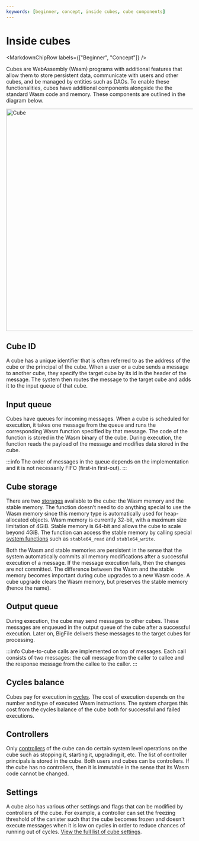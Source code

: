 ```yaml
---
keywords: [beginner, concept, inside cubes, cube components]
---
```




# Inside cubes

<MarkdownChipRow labels={["Beginner", "Concept"]} />

Cubes are WebAssembly (Wasm) programs with additional features that allow them to store persistent data, communicate with users and other cubes, and be managed by entities such as DAOs.
To enable these functionalities, cubes have additional components alongside the the standard Wasm code and memory. These components are outlined in the diagram below.

<div class="text--center">
<img src="/img/docs/inside-canister.png" alt="Cube" width="600"/>
</div>

## Cube ID
A cube has a unique identifier that is often referred to as the address of the cube or the <GlossaryTooltip>principal</GlossaryTooltip> of the cube.
When a user or a cube sends a message to another cube, they specify the target cube by its id in the header of the message.
The system then routes the message to the target cube and adds it to the input queue of that cube.

## Input queue
Cubes have queues for incoming messages.
When a cube is scheduled for execution, it takes one message from the queue and runs the corresponding Wasm function specified by that message.
The code of the function is stored in the Wasm binary of the cube.
During execution, the function reads the payload of the message and modifies data stored in the cube.

:::info
The order of messages in the queue depends on the implementation and it is not necessarily FIFO (first-in first-out).
:::

## Cube storage
There are two [storages](/docs/current/developer-docs/smart-contracts/maintain/storage) available to the cube: the Wasm memory and the stable memory.
The function doesn’t need to do anything special to use the Wasm memory since this memory type is automatically used for heap-allocated objects.
Wasm memory is currently 32-bit, with a maximum size limitation of 4GiB.
Stable memory is 64-bit and allows the cube to scale beyond 4GiB.
The function can access the stable memory by calling special [system functions](/docs/current/references/ic-interface-spec#system-api-stable-memory) such as `stable64_read` and `stable64_write`.

Both the Wasm and stable memories are persistent in the sense that the system automatically commits all memory modifications after a successful execution of a message.
If the message execution fails, then the changes are not committed.
The difference between the Wasm and the stable memory becomes important during cube upgrades to a new Wasm code.
A cube upgrade clears the Wasm memory, but preserves the stable memory (hence the name).

## Output queue
During execution, the cube may send messages to other cubes.
These messages are enqueued in the output queue of the cube after a successful execution.
Later on, BigFile delivers these messages to the target cubes for processing.

:::info
Cube-to-cube calls are implemented on top of messages. Each call consists of two messages: the call message from the caller to callee and the response message from the callee to the caller.
:::

## Cycles balance
Cubes pay for execution in [cycles](/docs/current/developer-docs/gas-cost).
The cost of execution depends on the number and type of executed Wasm instructions.
The system charges this cost from the cycles balance of the cube both for successful and failed executions.

## Controllers
Only [controllers](/docs/current/developer-docs/smart-contracts/maintain/control) of the cube can do certain system level operations on the cube such as stopping it, starting it, upgrading it, etc.
The list of controller principals is stored in the cube.
Both users and cubes can be controllers.
If the cube has no controllers, then it is immutable in the sense that its Wasm code cannot be changed.

## Settings
A cube also has various other settings and flags that can be modified by controllers of the cube.
For example, a controller can set the freezing threshold of the canister such that the cube becomes frozen and doesn't execute messages when it is low on cycles in order to reduce chances of running out of cycles.
[View the full list of cube settings](/docs/current/references/ic-interface-spec#ic-create_cube).
